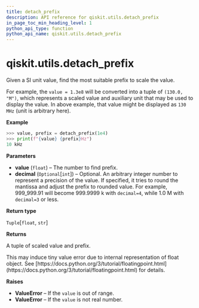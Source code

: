 ```yaml
---
title: detach_prefix
description: API reference for qiskit.utils.detach_prefix
in_page_toc_min_heading_level: 1
python_api_type: function
python_api_name: qiskit.utils.detach_prefix
---
```


# qiskit.utils.detach\_prefix

<Function id="qiskit.utils.detach_prefix" github="https://github.com/qiskit/qiskit/tree/stable/0.20/qiskit/utils/units.py" signature="detach_prefix(value, decimal=None)">
  Given a SI unit value, find the most suitable prefix to scale the value.

  For example, the `value = 1.3e8` will be converted into a tuple of `(130.0, "M")`, which represents a scaled value and auxiliary unit that may be used to display the value. In above example, that value might be displayed as `130 MHz` (unit is arbitrary here).

  **Example**

  ```python
  >>> value, prefix = detach_prefix(1e4)
  >>> print(f"{value} {prefix}Hz")
  10 kHz
  ```

  **Parameters**

  *   **value** (`float`) – The number to find prefix.
  *   **decimal** (`Optional`\[`int`]) – Optional. An arbitrary integer number to represent a precision of the value. If specified, it tries to round the mantissa and adjust the prefix to rounded value. For example, 999\_999.91 will become 999.9999 k with `decimal=4`, while 1.0 M with `decimal=3` or less.

  **Return type**

  `Tuple`\[`float`, `str`]

  **Returns**

  A tuple of scaled value and prefix.

  <Admonition title="Note" type="note">
    This may induce tiny value error due to internal representation of float object. See [https://docs.python.org/3/tutorial/floatingpoint.html](https://docs.python.org/3/tutorial/floatingpoint.html) for details.
  </Admonition>

  **Raises**

  *   **ValueError** – If the `value` is out of range.
  *   **ValueError** – If the `value` is not real number.
</Function>

